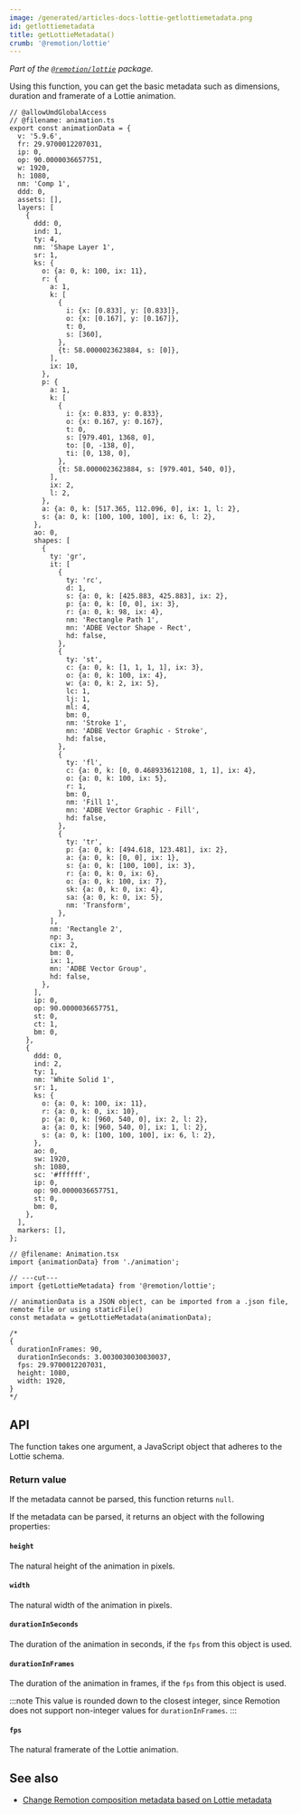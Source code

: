 ```yaml
---
image: /generated/articles-docs-lottie-getlottiemetadata.png
id: getlottiemetadata
title: getLottieMetadata()
crumb: '@remotion/lottie'
---
```


_Part of the [`@remotion/lottie`](/docs/lottie) package._

Using this function, you can get the basic metadata such as dimensions, duration and framerate of a Lottie animation.

```tsx twoslash title="Animation.tsx"
// @allowUmdGlobalAccess
// @filename: animation.ts
export const animationData = {
  v: '5.9.6',
  fr: 29.9700012207031,
  ip: 0,
  op: 90.0000036657751,
  w: 1920,
  h: 1080,
  nm: 'Comp 1',
  ddd: 0,
  assets: [],
  layers: [
    {
      ddd: 0,
      ind: 1,
      ty: 4,
      nm: 'Shape Layer 1',
      sr: 1,
      ks: {
        o: {a: 0, k: 100, ix: 11},
        r: {
          a: 1,
          k: [
            {
              i: {x: [0.833], y: [0.833]},
              o: {x: [0.167], y: [0.167]},
              t: 0,
              s: [360],
            },
            {t: 58.0000023623884, s: [0]},
          ],
          ix: 10,
        },
        p: {
          a: 1,
          k: [
            {
              i: {x: 0.833, y: 0.833},
              o: {x: 0.167, y: 0.167},
              t: 0,
              s: [979.401, 1368, 0],
              to: [0, -138, 0],
              ti: [0, 138, 0],
            },
            {t: 58.0000023623884, s: [979.401, 540, 0]},
          ],
          ix: 2,
          l: 2,
        },
        a: {a: 0, k: [517.365, 112.096, 0], ix: 1, l: 2},
        s: {a: 0, k: [100, 100, 100], ix: 6, l: 2},
      },
      ao: 0,
      shapes: [
        {
          ty: 'gr',
          it: [
            {
              ty: 'rc',
              d: 1,
              s: {a: 0, k: [425.883, 425.883], ix: 2},
              p: {a: 0, k: [0, 0], ix: 3},
              r: {a: 0, k: 98, ix: 4},
              nm: 'Rectangle Path 1',
              mn: 'ADBE Vector Shape - Rect',
              hd: false,
            },
            {
              ty: 'st',
              c: {a: 0, k: [1, 1, 1, 1], ix: 3},
              o: {a: 0, k: 100, ix: 4},
              w: {a: 0, k: 2, ix: 5},
              lc: 1,
              lj: 1,
              ml: 4,
              bm: 0,
              nm: 'Stroke 1',
              mn: 'ADBE Vector Graphic - Stroke',
              hd: false,
            },
            {
              ty: 'fl',
              c: {a: 0, k: [0, 0.468933612108, 1, 1], ix: 4},
              o: {a: 0, k: 100, ix: 5},
              r: 1,
              bm: 0,
              nm: 'Fill 1',
              mn: 'ADBE Vector Graphic - Fill',
              hd: false,
            },
            {
              ty: 'tr',
              p: {a: 0, k: [494.618, 123.481], ix: 2},
              a: {a: 0, k: [0, 0], ix: 1},
              s: {a: 0, k: [100, 100], ix: 3},
              r: {a: 0, k: 0, ix: 6},
              o: {a: 0, k: 100, ix: 7},
              sk: {a: 0, k: 0, ix: 4},
              sa: {a: 0, k: 0, ix: 5},
              nm: 'Transform',
            },
          ],
          nm: 'Rectangle 2',
          np: 3,
          cix: 2,
          bm: 0,
          ix: 1,
          mn: 'ADBE Vector Group',
          hd: false,
        },
      ],
      ip: 0,
      op: 90.0000036657751,
      st: 0,
      ct: 1,
      bm: 0,
    },
    {
      ddd: 0,
      ind: 2,
      ty: 1,
      nm: 'White Solid 1',
      sr: 1,
      ks: {
        o: {a: 0, k: 100, ix: 11},
        r: {a: 0, k: 0, ix: 10},
        p: {a: 0, k: [960, 540, 0], ix: 2, l: 2},
        a: {a: 0, k: [960, 540, 0], ix: 1, l: 2},
        s: {a: 0, k: [100, 100, 100], ix: 6, l: 2},
      },
      ao: 0,
      sw: 1920,
      sh: 1080,
      sc: '#ffffff',
      ip: 0,
      op: 90.0000036657751,
      st: 0,
      bm: 0,
    },
  ],
  markers: [],
};

// @filename: Animation.tsx
import {animationData} from './animation';

// ---cut---
import {getLottieMetadata} from '@remotion/lottie';

// animationData is a JSON object, can be imported from a .json file, remote file or using staticFile()
const metadata = getLottieMetadata(animationData);

/*
{
  durationInFrames: 90,
  durationInSeconds: 3.0030030030030037,
  fps: 29.9700012207031,
  height: 1080,
  width: 1920,
}
*/
```

## API

The function takes one argument, a JavaScript object that adheres to the Lottie schema.

### Return value

If the metadata cannot be parsed, this function returns `null`.

If the metadata can be parsed, it returns an object with the following properties:

#### `height`

The natural height of the animation in pixels.

#### `width`

The natural width of the animation in pixels.

#### `durationInSeconds`

The duration of the animation in seconds, if the `fps` from this object is used.

#### `durationInFrames`

The duration of the animation in frames, if the `fps` from this object is used.

:::note
This value is rounded down to the closest integer, since Remotion does not support non-integer values for `durationInFrames`.
:::

#### `fps`

The natural framerate of the Lottie animation.

## See also

- [Change Remotion composition metadata based on Lottie metadata](/docs/dynamic-metadata)
